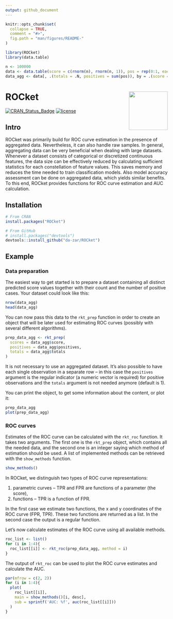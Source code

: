 ```yaml
---
output: github_document
---
```


```r
knitr::opts_chunk$set(
  collapse = TRUE,
  comment = "#>",
  fig.path = "man/figures/README-"
)

library(ROCket)
library(data.table)

n <- 100000
data <- data.table(score = c(rnorm(n), rnorm(n, 1)), pos = rep(0:1, each = n))[sample(2*n)]
data_agg <- data[, .(totals = .N, positives = sum(pos)), by = .(score = round(score, 0))]
```

# ROCket <img src='man/figures/hex_logo.png' align="right" height="120" />

[![CRAN_Status_Badge](https://www.r-pkg.org/badges/version/ROCket)](https://cran.r-project.org/package=ROCket)
[![license](https://img.shields.io/badge/license-GPL--3-blue.svg)](https://www.gnu.org/licenses/gpl-3.0.en.html)

## Intro

ROCket was primarily build for ROC curve estimation in the presence of aggregated data. Nevertheless, it can also handle raw samples. In general, aggregating data can be very beneficial when dealing with large datasets. Whenever a dataset consists of categorical or discretized continuous features, the data size can be effectively reduced by calculating sufficient statistics for each constellation of feature values. This saves memory and reduces the time needed to train classification models. Also model accuracy assessment can be done on aggregated data, which yields similar benefits. To this end, ROCket provides functions for ROC curve estimation and AUC calculation.

## Installation

```r
# From CRAN
install.packages("ROCket")

# From GitHub
# install.packages("devtools")
devtools::install_github("da-zar/ROCket")
```

## Example

### Data preparation

The easiest way to get started is to prepare a dataset containing all distinct predicted score values together with their count and the number of positive cases. Your dataset could look like this:

```r
nrow(data_agg)
head(data_agg)
```

You can now pass this data to the `rkt_prep` function in order to create an object that will be later used for estimating ROC curves (possibly with several different algorithms).

```r
prep_data_agg <- rkt_prep(
  scores = data_agg$score, 
  positives = data_agg$positives, 
  totals = data_agg$totals
)
```

It is not necessary to use an aggregated dataset. It's also possible to have each single observation in a separate row -- in this case the `positives` argument is the regular indicator (a numeric vector is required) for positive observations and the `totals` argument is not needed anymore (default is 1).

You can print the object, to get some information about the content, or plot it:

```r
prep_data_agg
plot(prep_data_agg)
```

### ROC curves

Estimates of the ROC curve can be calculated with the `rkt_roc` function. It takes two arguments. The first one is the `rkt_prep` object, which contains all the needed data, and the second one is an integer saying which method of estimation should be used. A list of implemented methods can be retrieved with the `show_methods` function.

```r
show_methods()
```

In ROCket, we distinguish two types of ROC curve representations:

 1. parametric curves -- TPR and FPR are functions of a parameter (the score),
 1. functions -- TPR is a function of FPR.

In the first case we estimate two functions, the x and y coordinates of the ROC curve (FPR, TPR). These two functions are returned as a list. In the second case the output is a regular function.

Let's now calculate estimates of the ROC curve using all available methods.

```r
roc_list <- list()
for (i in 1:4){
  roc_list[[i]] <- rkt_roc(prep_data_agg, method = i)
}
```

The output of `rkt_roc` can be used to plot the ROC curve estimates and calculate the AUC.

```r
par(mfrow = c(2, 2))
for (i in 1:4){
  plot(
    roc_list[[i]], 
    main = show_methods()[i, desc], 
    sub = sprintf('AUC: %f', auc(roc_list[[i]]))
  )
}
```



